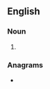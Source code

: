 ==English==

===Noun===
{{head|en|noun plural form}}

# {{plural of|nameling|lang=en}}

===Anagrams===
* {{l|en|signalmen}}